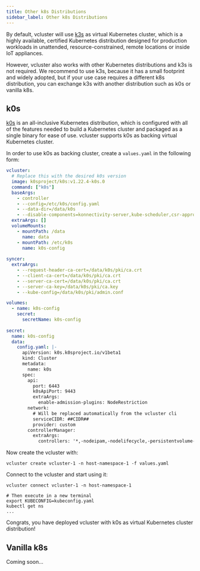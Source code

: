 ```yaml
---
title: Other k8s Distributions
sidebar_label: Other k8s Distributions
---
```


By default, vcluster will use [k3s](https://github.com/k3s-io/k3s) as virtual Kubernetes cluster, which is a highly available, certified Kubernetes distribution designed for production workloads in unattended, resource-constrained, remote locations or inside IoT appliances.

However, vcluster also works with other Kubernetes distributions and k3s is not required. We recommend to use k3s, because it has a small footprint and widely adopted, but if your use case requires a different k8s distribution, you can exchange k3s with another distribution such as k0s or vanilla k8s.

## k0s

[k0s](https://github.com/k0sproject/k0s) is an all-inclusive Kubernetes distribution, which is configured with all of the features needed to build a Kubernetes cluster and packaged as a single binary for ease of use. vcluster supports k0s as backing virtual Kubernetes cluster.

In order to use k0s as backing cluster, create a `values.yaml` in the following form:

```yaml
vcluster:
  # Replace this with the desired k0s version
  image: k0sproject/k0s:v1.22.4-k0s.0
  command: ["k0s"]
  baseArgs: 
    - controller
    - --config=/etc/k0s/config.yaml
    - --data-dir=/data/k0s
    - --disable-components=konnectivity-server,kube-scheduler,csr-approver,default-psp,kube-proxy,coredns,network-provider,helm,metrics-server,kubelet-config
  extraArgs: []
  volumeMounts:
    - mountPath: /data
      name: data
    - mountPath: /etc/k0s
      name: k0s-config
      
syncer:
  extraArgs:
    - --request-header-ca-cert=/data/k0s/pki/ca.crt
    - --client-ca-cert=/data/k0s/pki/ca.crt
    - --server-ca-cert=/data/k0s/pki/ca.crt
    - --server-ca-key=/data/k0s/pki/ca.key
    - --kube-config=/data/k0s/pki/admin.conf

volumes:
  - name: k0s-config
    secret:
      secretName: k0s-config
      
secret:
  name: k0s-config
  data:
    config.yaml: |-
      apiVersion: k0s.k0sproject.io/v1beta1
      kind: Cluster
      metadata:
        name: k0s
      spec:
        api:
          port: 6443
          k0sApiPort: 9443
          extraArgs:
            enable-admission-plugins: NodeRestriction
        network:
          # Will be replaced automatically from the vcluster cli
          serviceCIDR: ##CIDR##
          provider: custom
        controllerManager:
          extraArgs:
            controllers: '*,-nodeipam,-nodelifecycle,-persistentvolume-binder,-attachdetach,-persistentvolume-expander,-cloud-node-lifecycle'
```

Now create the vcluster with:

```
vcluster create vcluster-1 -n host-namespace-1 -f values.yaml
```

Connect to the vcluster and start using it:
```
vcluster connect vcluster-1 -n host-namespace-1

# Then execute in a new terminal
export KUBECONFIG=kubeconfig.yaml
kubectl get ns
...
```

Congrats, you have deployed vcluster with k0s as virtual Kubernetes cluster distribution!

## Vanilla k8s

Coming soon...

